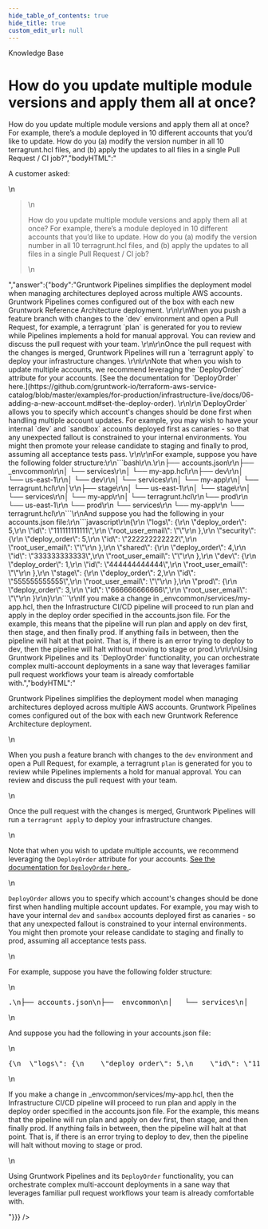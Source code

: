```yaml
---
hide_table_of_contents: true
hide_title: true
custom_edit_url: null
---
```



<CenterLayout>
<span class="title">Knowledge Base</span>
<h1>How do you update multiple module versions and apply them all at once?</h1>
<GitHub json={{"id":"D_kwDOF8slf84AOax8","number":112,"author":{"login":"marijakstrazdas"},"title":"How do you update multiple module versions and apply them all at once?","body":"A customer asked: \r\n\r\n> How do you update multiple module versions and apply them all at once? For example, there’s a module deployed in 10 different accounts that you’d like to update. How do you (a) modify the version number in all 10 terragrunt.hcl files, and (b) apply the updates to all files in a single Pull Request / CI job?","bodyHTML":"<p dir=\"auto\">A customer asked:</p>\n<blockquote>\n<p dir=\"auto\">How do you update multiple module versions and apply them all at once? For example, there’s a module deployed in 10 different accounts that you’d like to update. How do you (a) modify the version number in all 10 terragrunt.hcl files, and (b) apply the updates to all files in a single Pull Request / CI job?</p>\n</blockquote>","answer":{"body":"Gruntwork Pipelines simplifies the deployment model when managing architectures deployed across multiple AWS accounts. Gruntwork Pipelines comes configured out of the box with each new Gruntwork Reference Architecture deployment. \r\n\r\nWhen you push a feature branch with changes to the `dev` environment and open a Pull Request, for example, a terragrunt `plan` is generated for you to review while Pipelines implements a hold for manual approval. You can review and discuss the pull request with your team. \r\n\r\nOnce the pull request with the changes is merged, Gruntwork Pipelines will run a `terragrunt apply` to deploy your infrastructure changes. \r\n\r\nNote that when you wish to update multiple accounts, we recommend leveraging the `DeployOrder` attribute for your accounts. [See the documentation for `DeployOrder` here.](https://github.com/gruntwork-io/terraform-aws-service-catalog/blob/master/examples/for-production/infrastructure-live/docs/06-adding-a-new-account.md#set-the-deploy-order). \r\n\r\n`DeployOrder` allows you to specify which account's changes should be done first when handling multiple account updates. For example, you may wish to have your internal `dev` and `sandbox` accounts deployed first as canaries - so that any unexpected fallout is constrained to your internal environments. You might then promote your release candidate to staging and finally to prod, assuming all acceptance tests pass. \r\n\r\nFor example, suppose you have the following folder structure:\r\n```bash\r\n.\r\n├── accounts.json\r\n├── _envcommon\r\n│   └── services\r\n│       └── my-app.hcl\r\n├── dev\r\n│   └── us-east-1\r\n│       └── dev\r\n│           └── services\r\n│               └── my-app\r\n│                   └── terragrunt.hcl\r\n│\r\n├── stage\r\n│   └── us-east-1\r\n│       └── stage\r\n│           └── services\r\n│               └── my-app\r\n│                   └── terragrunt.hcl\r\n└── prod\r\n    └── us-east-1\r\n        └── prod\r\n            └── services\r\n                └── my-app\r\n                    └── terragrunt.hcl\r\n```\r\nAnd suppose you had the following in your accounts.json file:\r\n```javascript\r\n{\r\n  \"logs\": {\r\n    \"deploy_order\": 5,\r\n    \"id\": \"111111111111\",\r\n    \"root_user_email\": \"\"\r\n  },\r\n  \"security\": {\r\n    \"deploy_order\": 5,\r\n    \"id\": \"222222222222\",\r\n    \"root_user_email\": \"\"\r\n  },\r\n  \"shared\": {\r\n    \"deploy_order\": 4,\r\n    \"id\": \"333333333333\",\r\n    \"root_user_email\": \"\"\r\n  },\r\n  \"dev\": {\r\n    \"deploy_order\": 1,\r\n    \"id\": \"444444444444\",\r\n    \"root_user_email\": \"\"\r\n  },\r\n  \"stage\": {\r\n    \"deploy_order\": 2,\r\n    \"id\": \"555555555555\",\r\n    \"root_user_email\": \"\"\r\n  },\r\n  \"prod\": {\r\n    \"deploy_order\": 3,\r\n    \"id\": \"666666666666\",\r\n    \"root_user_email\": \"\"\r\n  }\r\n}\r\n```\r\nIf you make a change in _envcommon/services/my-app.hcl, then the Infrastructure CI/CD pipeline will proceed to run plan and apply in the deploy order specified in the accounts.json file. For the example, this means that the pipeline will run plan and apply on dev first, then stage, and then finally prod. If anything fails in between, then the pipeline will halt at that point. That is, if there is an error trying to deploy to dev, then the pipeline will halt without moving to stage or prod.\r\n\r\nUsing Gruntwork Pipelines and its `DeployOrder` functionality, you can orchestrate complex multi-account deployments in a sane way that leverages familiar pull request workflows your team is already comfortable with.","bodyHTML":"<p dir=\"auto\">Gruntwork Pipelines simplifies the deployment model when managing architectures deployed across multiple AWS accounts. Gruntwork Pipelines comes configured out of the box with each new Gruntwork Reference Architecture deployment.</p>\n<p dir=\"auto\">When you push a feature branch with changes to the <code class=\"notranslate\">dev</code> environment and open a Pull Request, for example, a terragrunt <code class=\"notranslate\">plan</code> is generated for you to review while Pipelines implements a hold for manual approval. You can review and discuss the pull request with your team.</p>\n<p dir=\"auto\">Once the pull request with the changes is merged, Gruntwork Pipelines will run a <code class=\"notranslate\">terragrunt apply</code> to deploy your infrastructure changes.</p>\n<p dir=\"auto\">Note that when you wish to update multiple accounts, we recommend leveraging the <code class=\"notranslate\">DeployOrder</code> attribute for your accounts. <a href=\"https://github.com/gruntwork-io/terraform-aws-service-catalog/blob/master/examples/for-production/infrastructure-live/docs/06-adding-a-new-account.md#set-the-deploy-order\">See the documentation for <code class=\"notranslate\">DeployOrder</code> here.</a>.</p>\n<p dir=\"auto\"><code class=\"notranslate\">DeployOrder</code> allows you to specify which account's changes should be done first when handling multiple account updates. For example, you may wish to have your internal <code class=\"notranslate\">dev</code> and <code class=\"notranslate\">sandbox</code> accounts deployed first as canaries - so that any unexpected fallout is constrained to your internal environments. You might then promote your release candidate to staging and finally to prod, assuming all acceptance tests pass.</p>\n<p dir=\"auto\">For example, suppose you have the following folder structure:</p>\n<div class=\"highlight highlight-source-shell notranslate position-relative overflow-auto\" dir=\"auto\" data-snippet-clipboard-copy-content=\".\n├── accounts.json\n├── _envcommon\n│   └── services\n│       └── my-app.hcl\n├── dev\n│   └── us-east-1\n│       └── dev\n│           └── services\n│               └── my-app\n│                   └── terragrunt.hcl\n│\n├── stage\n│   └── us-east-1\n│       └── stage\n│           └── services\n│               └── my-app\n│                   └── terragrunt.hcl\n└── prod\n    └── us-east-1\n        └── prod\n            └── services\n                └── my-app\n                    └── terragrunt.hcl\"><pre><span class=\"pl-c1\">.</span>\n├── accounts.json\n├── _envcommon\n│   └── services\n│       └── my-app.hcl\n├── dev\n│   └── us-east-1\n│       └── dev\n│           └── services\n│               └── my-app\n│                   └── terragrunt.hcl\n│\n├── stage\n│   └── us-east-1\n│       └── stage\n│           └── services\n│               └── my-app\n│                   └── terragrunt.hcl\n└── prod\n    └── us-east-1\n        └── prod\n            └── services\n                └── my-app\n                    └── terragrunt.hcl</pre></div>\n<p dir=\"auto\">And suppose you had the following in your accounts.json file:</p>\n<div class=\"highlight highlight-source-js notranslate position-relative overflow-auto\" dir=\"auto\" data-snippet-clipboard-copy-content=\"{\n  &quot;logs&quot;: {\n    &quot;deploy_order&quot;: 5,\n    &quot;id&quot;: &quot;111111111111&quot;,\n    &quot;root_user_email&quot;: &quot;&quot;\n  },\n  &quot;security&quot;: {\n    &quot;deploy_order&quot;: 5,\n    &quot;id&quot;: &quot;222222222222&quot;,\n    &quot;root_user_email&quot;: &quot;&quot;\n  },\n  &quot;shared&quot;: {\n    &quot;deploy_order&quot;: 4,\n    &quot;id&quot;: &quot;333333333333&quot;,\n    &quot;root_user_email&quot;: &quot;&quot;\n  },\n  &quot;dev&quot;: {\n    &quot;deploy_order&quot;: 1,\n    &quot;id&quot;: &quot;444444444444&quot;,\n    &quot;root_user_email&quot;: &quot;&quot;\n  },\n  &quot;stage&quot;: {\n    &quot;deploy_order&quot;: 2,\n    &quot;id&quot;: &quot;555555555555&quot;,\n    &quot;root_user_email&quot;: &quot;&quot;\n  },\n  &quot;prod&quot;: {\n    &quot;deploy_order&quot;: 3,\n    &quot;id&quot;: &quot;666666666666&quot;,\n    &quot;root_user_email&quot;: &quot;&quot;\n  }\n}\"><pre><span class=\"pl-kos\">{</span>\n  <span class=\"pl-s\">\"logs\"</span>: <span class=\"pl-kos\">{</span>\n    <span class=\"pl-s\">\"deploy_order\"</span>: <span class=\"pl-c1\">5</span><span class=\"pl-kos\">,</span>\n    <span class=\"pl-s\">\"id\"</span>: <span class=\"pl-s\">\"111111111111\"</span><span class=\"pl-kos\">,</span>\n    <span class=\"pl-s\">\"root_user_email\"</span>: <span class=\"pl-s\">\"\"</span>\n  <span class=\"pl-kos\">}</span><span class=\"pl-kos\">,</span>\n  <span class=\"pl-s\">\"security\"</span>: <span class=\"pl-kos\">{</span>\n    <span class=\"pl-s\">\"deploy_order\"</span>: <span class=\"pl-c1\">5</span><span class=\"pl-kos\">,</span>\n    <span class=\"pl-s\">\"id\"</span>: <span class=\"pl-s\">\"222222222222\"</span><span class=\"pl-kos\">,</span>\n    <span class=\"pl-s\">\"root_user_email\"</span>: <span class=\"pl-s\">\"\"</span>\n  <span class=\"pl-kos\">}</span><span class=\"pl-kos\">,</span>\n  <span class=\"pl-s\">\"shared\"</span>: <span class=\"pl-kos\">{</span>\n    <span class=\"pl-s\">\"deploy_order\"</span>: <span class=\"pl-c1\">4</span><span class=\"pl-kos\">,</span>\n    <span class=\"pl-s\">\"id\"</span>: <span class=\"pl-s\">\"333333333333\"</span><span class=\"pl-kos\">,</span>\n    <span class=\"pl-s\">\"root_user_email\"</span>: <span class=\"pl-s\">\"\"</span>\n  <span class=\"pl-kos\">}</span><span class=\"pl-kos\">,</span>\n  <span class=\"pl-s\">\"dev\"</span>: <span class=\"pl-kos\">{</span>\n    <span class=\"pl-s\">\"deploy_order\"</span>: <span class=\"pl-c1\">1</span><span class=\"pl-kos\">,</span>\n    <span class=\"pl-s\">\"id\"</span>: <span class=\"pl-s\">\"444444444444\"</span><span class=\"pl-kos\">,</span>\n    <span class=\"pl-s\">\"root_user_email\"</span>: <span class=\"pl-s\">\"\"</span>\n  <span class=\"pl-kos\">}</span><span class=\"pl-kos\">,</span>\n  <span class=\"pl-s\">\"stage\"</span>: <span class=\"pl-kos\">{</span>\n    <span class=\"pl-s\">\"deploy_order\"</span>: <span class=\"pl-c1\">2</span><span class=\"pl-kos\">,</span>\n    <span class=\"pl-s\">\"id\"</span>: <span class=\"pl-s\">\"555555555555\"</span><span class=\"pl-kos\">,</span>\n    <span class=\"pl-s\">\"root_user_email\"</span>: <span class=\"pl-s\">\"\"</span>\n  <span class=\"pl-kos\">}</span><span class=\"pl-kos\">,</span>\n  <span class=\"pl-s\">\"prod\"</span>: <span class=\"pl-kos\">{</span>\n    <span class=\"pl-s\">\"deploy_order\"</span>: <span class=\"pl-c1\">3</span><span class=\"pl-kos\">,</span>\n    <span class=\"pl-s\">\"id\"</span>: <span class=\"pl-s\">\"666666666666\"</span><span class=\"pl-kos\">,</span>\n    <span class=\"pl-s\">\"root_user_email\"</span>: <span class=\"pl-s\">\"\"</span>\n  <span class=\"pl-kos\">}</span>\n<span class=\"pl-kos\">}</span></pre></div>\n<p dir=\"auto\">If you make a change in _envcommon/services/my-app.hcl, then the Infrastructure CI/CD pipeline will proceed to run plan and apply in the deploy order specified in the accounts.json file. For the example, this means that the pipeline will run plan and apply on dev first, then stage, and then finally prod. If anything fails in between, then the pipeline will halt at that point. That is, if there is an error trying to deploy to dev, then the pipeline will halt without moving to stage or prod.</p>\n<p dir=\"auto\">Using Gruntwork Pipelines and its <code class=\"notranslate\">DeployOrder</code> functionality, you can orchestrate complex multi-account deployments in a sane way that leverages familiar pull request workflows your team is already comfortable with.</p>"}}} />

</CenterLayout>
  

<!-- ##DOCS-SOURCER-START
{
  "sourcePlugin": "github-discussions",
  "hash": "d40bbc055b7006e687a7a14699135743"
}
##DOCS-SOURCER-END -->

